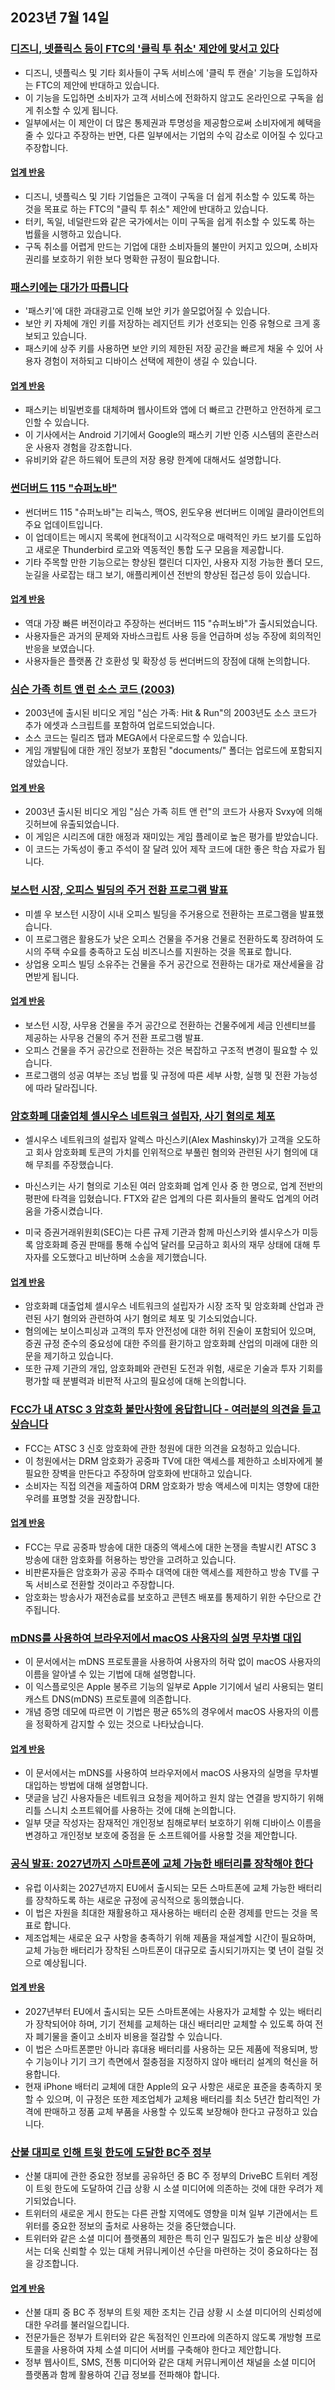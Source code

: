 

<CallToAction />

<Steps>

## 2023년 7월 14일

### [디즈니, 넷플릭스 등이 FTC의 '클릭 투 취소' 제안에 맞서고 있다](https://www.businessinsider.com/hollywood-streamers-oppose-ftc-proposal-regulation-click-to-cancel-subscription-2023-7)

- 디즈니, 넷플릭스 및 기타 회사들이 구독 서비스에 '클릭 투 캔슬' 기능을 도입하자는 FTC의 제안에 반대하고 있습니다.
- 이 기능을 도입하면 소비자가 고객 서비스에 전화하지 않고도 온라인으로 구독을 쉽게 취소할 수 있게 됩니다.
- 일부에서는 이 제안이 더 많은 통제권과 투명성을 제공함으로써 소비자에게 혜택을 줄 수 있다고 주장하는 반면, 다른 일부에서는 기업의 수익 감소로 이어질 수 있다고 주장합니다.

#### [업계 반응](http://news.ycombinator.com/item?id=36706138)

- 디즈니, 넷플릭스 및 기타 기업들은 고객이 구독을 더 쉽게 취소할 수 있도록 하는 것을 목표로 하는 FTC의 "클릭 투 취소" 제안에 반대하고 있습니다.
- 터키, 독일, 네덜란드와 같은 국가에서는 이미 구독을 쉽게 취소할 수 있도록 하는 법률을 시행하고 있습니다.
- 구독 취소를 어렵게 만드는 기업에 대한 소비자들의 불만이 커지고 있으며, 소비자 권리를 보호하기 위한 보다 명확한 규정이 필요합니다.

### [패스키에는 대가가 따릅니다](https://fy.blackhats.net.au/blog/2023-02-02-how-hype-will-turn-your-security-key-into-junk/)

- '패스키'에 대한 과대광고로 인해 보안 키가 쓸모없어질 수 있습니다.
- 보안 키 자체에 개인 키를 저장하는 레지던트 키가 선호되는 인증 유형으로 크게 홍보되고 있습니다.
- 패스키에 상주 키를 사용하면 보안 키의 제한된 저장 공간을 빠르게 채울 수 있어 사용자 경험이 저하되고 디바이스 선택에 제한이 생길 수 있습니다.

#### [업계 반응](http://news.ycombinator.com/item?id=36712497)

- 패스키는 비밀번호를 대체하며 웹사이트와 앱에 더 빠르고 간편하고 안전하게 로그인할 수 있습니다.
- 이 기사에서는 Android 기기에서 Google의 패스키 기반 인증 시스템의 혼란스러운 사용자 경험을 강조합니다.
- 유비키와 같은 하드웨어 토큰의 저장 용량 한계에 대해서도 설명합니다.

### [썬더버드 115 "슈퍼노바"](https://blog.thunderbird.net/2023/07/our-fastest-most-beautiful-release-ever-thunderbird-115-supernova-is-here/)

- 썬더버드 115 "슈퍼노바"는 리눅스, 맥OS, 윈도우용 썬더버드 이메일 클라이언트의 주요 업데이트입니다.
- 이 업데이트는 메시지 목록에 현대적이고 시각적으로 매력적인 카드 보기를 도입하고 새로운 Thunderbird 로고와 역동적인 통합 도구 모음을 제공합니다.
- 기타 주목할 만한 기능으로는 향상된 캘린더 디자인, 사용자 지정 가능한 폴더 모드, 눈길을 사로잡는 태그 보기, 애플리케이션 전반의 향상된 접근성 등이 있습니다.

#### [업계 반응](http://news.ycombinator.com/item?id=36703474)

- 역대 가장 빠른 버전이라고 주장하는 썬더버드 115 "슈퍼노바"가 출시되었습니다.
- 사용자들은 과거의 문제와 자바스크립트 사용 등을 언급하며 성능 주장에 회의적인 반응을 보였습니다.
- 사용자들은 플랫폼 간 호환성 및 확장성 등 썬더버드의 장점에 대해 논의합니다.

### [심슨 가족 히트 앤 런 소스 코드 (2003)](https://github.com/Svxy/The-Simpsons-Hit-and-Run)

- 2003년에 출시된 비디오 게임 "심슨 가족: Hit & Run"의 2003년도 소스 코드가 추가 에셋과 스크립트를 포함하여 업로드되었습니다.
- 소스 코드는 릴리즈 탭과 MEGA에서 다운로드할 수 있습니다.
- 게임 개발팀에 대한 개인 정보가 포함된 "documents/" 폴더는 업로드에 포함되지 않았습니다.

#### [업계 반응](http://news.ycombinator.com/item?id=36703711)

- 2003년 출시된 비디오 게임 "심슨 가족 히트 앤 런"의 코드가 사용자 Svxy에 의해 깃허브에 유출되었습니다.
- 이 게임은 시리즈에 대한 애정과 재미있는 게임 플레이로 높은 평가를 받았습니다.
- 이 코드는 가독성이 좋고 주석이 잘 달려 있어 제작 코드에 대한 좋은 학습 자료가 됩니다.

### [보스턴 시장, 오피스 빌딩의 주거 전환 프로그램 발표](https://www.bostonplans.org/news-calendar/news-updates/2023/07/10/mayor-wu-announces-residential-conversion-program)

- 미셸 우 보스턴 시장이 시내 오피스 빌딩을 주거용으로 전환하는 프로그램을 발표했습니다.
- 이 프로그램은 활용도가 낮은 오피스 건물을 주거용 건물로 전환하도록 장려하여 도시의 주택 수요를 충족하고 도심 비즈니스를 지원하는 것을 목표로 합니다.
- 상업용 오피스 빌딩 소유주는 건물을 주거 공간으로 전환하는 대가로 재산세율을 감면받게 됩니다.

#### [업계 반응](http://news.ycombinator.com/item?id=36715504)

- 보스턴 시장, 사무용 건물을 주거 공간으로 전환하는 건물주에게 세금 인센티브를 제공하는 사무용 건물의 주거 전환 프로그램 발표.
- 오피스 건물을 주거 공간으로 전환하는 것은 복잡하고 구조적 변경이 필요할 수 있습니다.
- 프로그램의 성공 여부는 조닝 법률 및 규정에 따른 세부 사항, 실행 및 전환 가능성에 따라 달라집니다.

### [암호화폐 대출업체 셀시우스 네트워크 설립자, 사기 혐의로 체포](https://www.reuters.com/markets/us-sec-sues-celsius-network-its-founder-2023-07-13/)

- 셀시우스 네트워크의 설립자 알렉스 마신스키(Alex Mashinsky)가 고객을 오도하고 회사 암호화폐 토큰의 가치를 인위적으로 부풀린 혐의와 관련된 사기 혐의에 대해 무죄를 주장했습니다.

- 마신스키는 사기 혐의로 기소된 여러 암호화폐 업계 인사 중 한 명으로, 업계 전반의 평판에 타격을 입혔습니다. FTX와 같은 업계의 다른 회사들의 몰락도 업계의 어려움을 가중시켰습니다.

- 미국 증권거래위원회(SEC)는 다른 규제 기관과 함께 마신스키와 셀시우스가 미등록 암호화폐 증권 판매를 통해 수십억 달러를 모금하고 회사의 재무 상태에 대해 투자자를 오도했다고 비난하며 소송을 제기했습니다.

#### [업계 반응](http://news.ycombinator.com/item?id=36710558)

- 암호화폐 대출업체 셀시우스 네트워크의 설립자가 시장 조작 및 암호화폐 산업과 관련된 사기 혐의와 관련하여 사기 혐의로 체포 및 기소되었습니다.
- 혐의에는 보이스피싱과 고객의 투자 안전성에 대한 허위 진술이 포함되어 있으며, 증권 규정 준수의 중요성에 대한 주의를 환기하고 암호화폐 산업의 미래에 대한 의문을 제기하고 있습니다.
- 또한 규제 기관의 개입, 암호화폐와 관련된 도전과 위험, 새로운 기술과 투자 기회를 평가할 때 분별력과 비판적 사고의 필요성에 대해 논의합니다.

### [FCC가 내 ATSC 3 암호화 불만사항에 응답합니다 - 여러분의 의견을 듣고 싶습니다](https://blog.lon.tv/2023/07/10/the-fcc-responds-to-my-atsc-3-encryption-complaint-they-want-to-hear-from-you/)

- FCC는 ATSC 3 신호 암호화에 관한 청원에 대한 의견을 요청하고 있습니다.
- 이 청원에서는 DRM 암호화가 공중파 TV에 대한 액세스를 제한하고 소비자에게 불필요한 장벽을 만든다고 주장하며 암호화에 반대하고 있습니다.
- 소비자는 직접 의견을 제출하여 DRM 암호화가 방송 액세스에 미치는 영향에 대한 우려를 표명할 것을 권장합니다.

#### [업계 반응](http://news.ycombinator.com/item?id=36713037)

- FCC는 무료 공중파 방송에 대한 대중의 액세스에 대한 논쟁을 촉발시킨 ATSC 3 방송에 대한 암호화를 허용하는 방안을 고려하고 있습니다.
- 비판론자들은 암호화가 공공 주파수 대역에 대한 액세스를 제한하고 방송 TV를 구독 서비스로 전환할 것이라고 주장합니다.
- 암호화는 방송사가 재전송료를 보호하고 콘텐츠 배포를 통제하기 위한 수단으로 간주됩니다.

### [mDNS를 사용하여 브라우저에서 macOS 사용자의 실명 무차별 대입](https://fingerprint.com/blog/apple-macos-mdns-brute-force/)

- 이 문서에서는 mDNS 프로토콜을 사용하여 사용자의 허락 없이 macOS 사용자의 이름을 알아낼 수 있는 기법에 대해 설명합니다.
- 이 익스플로잇은 Apple 봉주르 기능의 일부로 Apple 기기에서 널리 사용되는 멀티캐스트 DNS(mDNS) 프로토콜에 의존합니다.
- 개념 증명 데모에 따르면 이 기법은 평균 65%의 경우에서 macOS 사용자의 이름을 정확하게 감지할 수 있는 것으로 나타났습니다.

#### [업계 반응](http://news.ycombinator.com/item?id=36712788)

- 이 문서에서는 mDNS를 사용하여 브라우저에서 macOS 사용자의 실명을 무차별 대입하는 방법에 대해 설명합니다.
- 댓글을 남긴 사용자들은 네트워크 요청을 제어하고 원치 않는 연결을 방지하기 위해 리틀 스니치 소프트웨어를 사용하는 것에 대해 논의합니다.
- 일부 댓글 작성자는 잠재적인 개인정보 침해로부터 보호하기 위해 디바이스 이름을 변경하고 개인정보 보호에 중점을 둔 소프트웨어를 사용할 것을 제안합니다.

### [공식 발표: 2027년까지 스마트폰에 교체 가능한 배터리를 장착해야 한다](https://www.androidauthority.com/phones-with-replaceable-batteries-2027-3345155/)

- 유럽 이사회는 2027년까지 EU에서 출시되는 모든 스마트폰에 교체 가능한 배터리를 장착하도록 하는 새로운 규정에 공식적으로 동의했습니다.
- 이 법은 자원을 최대한 재활용하고 재사용하는 배터리 순환 경제를 만드는 것을 목표로 합니다.
- 제조업체는 새로운 요구 사항을 충족하기 위해 제품을 재설계할 시간이 필요하며, 교체 가능한 배터리가 장착된 스마트폰이 대규모로 출시되기까지는 몇 년이 걸릴 것으로 예상됩니다.

#### [업계 반응](http://news.ycombinator.com/item?id=36712894)

- 2027년부터 EU에서 출시되는 모든 스마트폰에는 사용자가 교체할 수 있는 배터리가 장착되어야 하며, 기기 전체를 교체하는 대신 배터리만 교체할 수 있도록 하여 전자 폐기물을 줄이고 소비자 비용을 절감할 수 있습니다.
- 이 법은 스마트폰뿐만 아니라 휴대용 배터리를 사용하는 모든 제품에 적용되며, 방수 기능이나 기기 크기 측면에서 절충점을 지정하지 않아 배터리 설계의 혁신을 허용합니다.
- 현재 iPhone 배터리 교체에 대한 Apple의 요구 사항은 새로운 표준을 충족하지 못할 수 있으며, 이 규정은 또한 제조업체가 교체용 배터리를 최소 5년간 합리적인 가격에 판매하고 정품 교체 부품을 사용할 수 있도록 보장해야 한다고 규정하고 있습니다.

### [산불 대피로 인해 트윗 한도에 도달한 BC주 정부](https://www.vancouverisawesome.com/highlights/bc-government-hit-tweet-limit-amid-wildfire-evacuations-7268169)

- 산불 대피에 관한 중요한 정보를 공유하던 중 BC 주 정부의 DriveBC 트위터 계정이 트윗 한도에 도달하여 긴급 상황 시 소셜 미디어에 의존하는 것에 대한 우려가 제기되었습니다.
- 트위터의 새로운 게시 한도는 다른 관할 지역에도 영향을 미쳐 일부 기관에서는 트위터를 중요한 정보의 출처로 사용하는 것을 중단했습니다.
- 트위터와 같은 소셜 미디어 플랫폼의 제한은 특히 인구 밀집도가 높은 비상 상황에서는 더욱 신뢰할 수 있는 대체 커뮤니케이션 수단을 마련하는 것이 중요하다는 점을 강조합니다.

#### [업계 반응](http://news.ycombinator.com/item?id=36708550)

- 산불 대피 중 BC 주 정부의 트윗 제한 조치는 긴급 상황 시 소셜 미디어의 신뢰성에 대한 우려를 불러일으킵니다.
- 전문가들은 정부가 트위터와 같은 독점적인 인프라에 의존하지 않도록 개방형 프로토콜을 사용하여 자체 소셜 미디어 서버를 구축해야 한다고 제안합니다.
- 정부 웹사이트, SMS, 전통 미디어와 같은 대체 커뮤니케이션 채널을 소셜 미디어 플랫폼과 함께 활용하여 긴급 정보를 전파해야 합니다.

</Steps>

